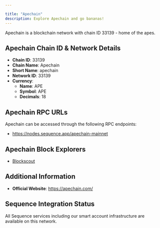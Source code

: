 ```yaml
---

title: "Apechain"
description: Explore Apechain and go bananas!
---
```




Apechain is a blockchain network with chain ID 33139 - home of the apes.

## Apechain Chain ID & Network Details

- **Chain ID**: 33139
- **Chain Name**: Apechain
- **Short Name**: apechain
- **Network ID**: 33139
- **Currency**: 
  - **Name**: APE
  - **Symbol**: APE
  - **Decimals**: 18

## Apechain RPC URLs

Apechain can be accessed through the following RPC endpoints:

- https://nodes.sequence.app/apechain-mainnet

## Apechain Block Explorers

- [Blockscout](https://explorer.curtis.apechain.com/)

## Additional Information

- **Official Website**: https://apechain.com/

## Sequence Integration Status

All Sequence services including our smart account infrastructure are available on this network.
